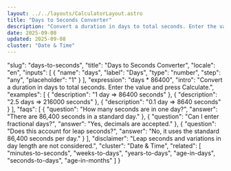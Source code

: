 ```yaml
---
layout: ../../layouts/CalculatorLayout.astro
title: "Days to Seconds Converter"
description: "Convert a duration in days to total seconds. Enter the value and press Calculate."
date: 2025-09-08
updated: 2025-09-08
cluster: "Date & Time"
---
```


  "slug": "days-to-seconds",
  "title": "Days to Seconds Converter",
  "locale": "en",
  "inputs": [
    {
      "name": "days",
      "label": "Days",
      "type": "number",
      "step": "any",
      "placeholder": "1"
    }
  ],
  "expression": "days * 86400",
  "intro": "Convert a duration in days to total seconds. Enter the value and press Calculate.",
  "examples": [
    {
      "description": "1 day ⇒ 86400 seconds"
    },
    {
      "description": "2.5 days ⇒ 216000 seconds"
    },
    {
      "description": "0.1 day ⇒ 8640 seconds"
    }
  ],
  "faqs": [
    {
      "question": "How many seconds are in one day?",
      "answer": "There are 86,400 seconds in a standard day."
    },
    {
      "question": "Can I enter fractional days?",
      "answer": "Yes, decimals are accepted."
    },
    {
      "question": "Does this account for leap seconds?",
      "answer": "No, it uses the standard 86,400 seconds per day."
    }
  ],
  "disclaimer": "Leap seconds and variations in day length are not considered.",
  "cluster": "Date & Time",
  "related": [
    "minutes-to-seconds",
    "weeks-to-days",
    "years-to-days",
    "age-in-days",
    "seconds-to-days",
    "age-in-months"
  ]
}

<Calculator schema={schema} />
